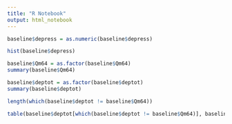 ```yaml
---
title: "R Notebook"
output: html_notebook
---
```


```r
baseline$depress = as.numeric(baseline$depress)
```

```r
hist(baseline$depress)
```
```r
baseline$Qm64 = as.factor(baseline$Qm64)
summary(baseline$Qm64)
```

```r
baseline$deptot = as.factor(baseline$deptot)
summary(baseline$deptot)
```

```r
length(which(baseline$deptot != baseline$Qm64))
```

```r
table(baseline$deptot[which(baseline$deptot != baseline$Qm64)], baseline$Qm64[which(baseline$deptot != baseline$Qm64)])
```

